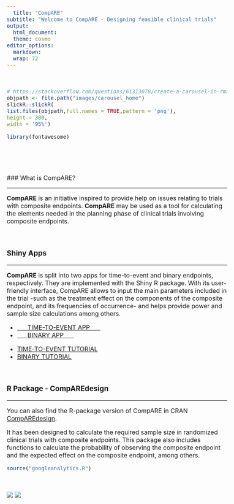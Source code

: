 --- 
  title: "CompARE" 
subtitle: "Welcome to CompARE - Designing feasible clinical trials" 
output: 
  html_document: 
  theme: cosmo 
editor_options:  
  markdown:  
  wrap: 72 
--- 
  
  ```{=html} 
<style type="text/css"> 
  h1.title { 
    display: none; 
  } 
</style> 
  ``` 
```{=html} 
<style type="text/css"> 
  .subtitle { 
    font-size: 36px; 
    font-weight: 500; 
    color: DarkRed; 
    text-align: center; 
  } 
</style> 
  ``` 
```{=html} 
<style type="text/css"> 
  body{ 
    font-size: 12pt; 
  } 
</style> 
  ``` 
```{=html} 
<head> 
  <title>CompARE</title> 
  </head> 
  ``` 
<br> 
  
  ```{r echo=FALSE} 
# https://stackoverflow.com/questions/61313078/create-a-carousel-in-rmarkdown 
objpath <- file.path("images/carousel_home") 
slickR::slickR( 
  list.files(objpath,full.names = TRUE,pattern = 'png'), 
  height = 300, 
  width = '95%') 
``` 

```{r echo=FALSE} 
library(fontawesome) 
``` 

<br> 
  
  <br> 
  
  ### What is CompARE? 
  
  <hr> 
  
  **CompARE** is an initiative inspired to provide help on issues relating 
to trials with composite endpoints. **CompARE** may be used as a tool 
for calculating the elements needed in the planning phase of clinical 
trials involving composite endpoints. 

<br> 
  
  ### Shiny Apps 
  
  <hr> 
  
  **CompARE** is split into two apps for time-to-event and binary 
endpoints, respectively. They are implemented with the Shiny R package. 
With its user-friendly interface, CompARE allows to input the main 
parameters included in the trial -such as the treatment effect on the 
components of the composite endpoint, and its frequencies of occurrence- 
  and helps provide power and sample size calculations among others. <br> 
  
  <ul class="pager"> 
  
  <!--this is the style of the button--> 
  
  <li><a href="https://www.grbio.eu/compare/CompARETimeToEvent/">      TIME-TO-EVENT 
APP      </a></li> 
  
  <li><a href="https://www.grbio.eu/compare/CompAREBinary/">      BINARY 
APP      </a></li> 
  
  </ul> 
  
  <ul class="pager"> 
  
  <!--this is the style of the button--> 
  
  <li><a href="https://www.grbio.eu/compare/CompARETimeToEvent/help_Tutorial.html">TIME-TO-EVENT 
TUTORIAL</a></li> 
  
  <li><a href="https://www.grbio.eu/compare/CompAREBinary/Help-Tutorial.html">BINARY 
TUTORIAL</a></li> 
  
  </ul> 
  
  <br> 
  
  ### R Package - CompAREdesign 
  
  <hr> 
  
  You can also find the R-package version of CompARE in CRAN 
[CompAREdesign](https://cran.r-project.org/web/packages/CompAREdesign/index.html). 

It has been designed to calculate the required sample size in randomized 
clinical trials with composite endpoints. This package also includes 
functions to calculate the probability of observing the composite 
endpoint and the expected effect on the composite endpoint, among 
others. 

```{r include = FALSE} 
source("googleanalytics.R") 
``` 

<br> 
  
  
![](https://img.shields.io/badge/Total Users-`r data_totalusers$totalUsers`-blue) 
![](https://img.shields.io/badge/Last Month Users- `r data_lastmonth_users$active28DayUsers`-blue) 
